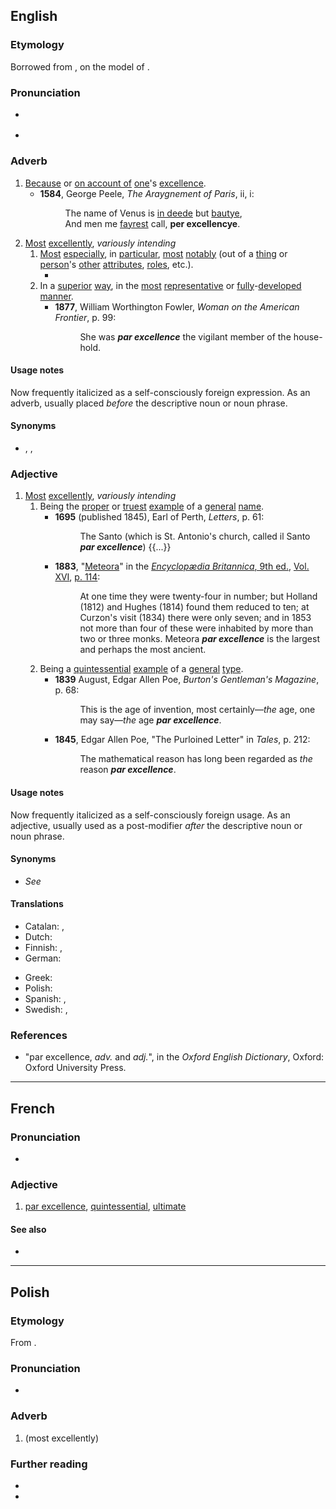 ==English==

===Etymology===
Borrowed from {{bor|en|fr|par excellence||[[excellently]], in an [[especially]] [[representative]] [[way]]; [[above all]]}}, on the model of {{der|en|la|per excellentiam}}.

===Pronunciation===
* {{a|UK}} {{IPA|en|/ˌpɑːɹ ˌɛksəˈlɑːns/|/ˌpɑːɹ ˈɛksəlɑːns/|/ˌpɑːɹ ˌɛksəˈlɒ̃s/|/ˌpɑːɹ ˈɛksəlɒ̃s/}}
* {{a|US}} {{IPA|en|/ˌpɑɹ ˌɛksəˈlɑns/}}

===Adverb===
{{en-adv|-|head=par excellence}}

# [[because of|Because]] or [[on account of]] [[one]]'s [[excellence]].
#* '''1584''', George Peele, ''The Araygnement of Paris'', ii, i:
#*: The name of Venus is [[indeed|in deede]] but [[beauty|bautye]],<br/>And men me [[fairest|fayrest]] call, '''per excellencye'''.
# [[most|Most]] [[excellently]], ''variously intending''
## [[most|Most]] [[especially]], in [[particular]], [[most]] [[notably]] (out of a [[thing]] or [[person]]'s [[other]] [[attribute]]s, [[role]]s, etc.).
##* {{quote-book |en|passage=He was '''par excellence''' a theologian. |title=The Institutes of the Christian Religion |year=2009 |author=John Calvin}}
## In a [[superior]] [[way]], in the [[most]] [[representative]] or [[fully]]-[[developed]] [[manner]].
##* '''1877''', William Worthington Fowler, ''Woman on the American Frontier'', p. 99:
##*: She was '''''par excellence''''' the vigilant member of the house-hold.

====Usage notes====
Now frequently italicized as a self-consciously foreign expression. As an adverb, usually placed ''before'' the descriptive noun or noun phrase.

====Synonyms====
* {{sense|most excellently}} {{l|en|pre-eminently}}, {{l|en|supremely}}, {{l|en|above all}}

===Adjective===
{{en-adj|-|head=par excellence}}

# [[most|Most]] [[excellently]], ''variously intending''
## Being the [[proper]] or [[truest]] [[example]] of a [[general]] [[name]].
##* '''1695''' (published 1845), Earl of Perth, ''Letters'', p. 61:
##*: The Santo (which is St. Antonio's church, called il Santo '''''par excellence''''') {{...}}
##* '''1883''', "[[:s:Encyclopædia Britannica, Ninth Edition/Meteora|Meteora]]" in the [[:s:Encyclopædia Britannica, Ninth Edition|''Encyclopædia Britannica'', 9th ed.]], [[:s:Encyclopædia Britannica, Ninth Edition/Volume XVI|Vol. XVI]], [[:s:Encyclopædia Britannica, Ninth Edition/Meteora|p. 114]]:
##*: At one time they were twenty-four in number; but Holland (1812) and Hughes (1814) found them reduced to ten; at Curzon's visit (1834) there were only seven; and in 1853 not more than four of these were inhabited by more than two or three monks. Meteora '''''par excellence''''' is the largest and perhaps the most ancient.
## Being a [[quintessential]] [[example]] of a [[general]] [[type]].
##* '''1839''' August, Edgar Allen Poe, ''Burton's Gentleman's Magazine'', p. 68:
##*: This is the age of invention, most certainly—''the'' age, one may say—''the'' age '''''par excellence'''''.
##* '''1845''', Edgar Allen Poe, "The Purloined Letter" in ''Tales'', p. 212:
##*: The mathematical reason has long been regarded as ''the'' reason '''''par excellence'''''.

====Usage notes====
Now frequently italicized as a self-consciously foreign usage. As an adjective, usually used as a post-modifier ''after'' the descriptive noun or noun phrase.

====Synonyms====
* {{sense|truest example of a general name}} ''See'' '''{{l|en|proper}}'''

====Translations====
{{trans-top|being a quintessential example of a general type}}
* Catalan: {{t+|ca|per antonomàsia}}, {{t|ca|per excel·lència}}
* Dutch: {{t+|nl|bij uitstek}}
* Finnish: {{t+|fi|loistava}}, {{t|fi|par excellence}}
* German: {{t+|de|par excellence}}
{{trans-mid}}
* Greek: {{t|el|κατ' εξοχήν}}
* Polish: {{t+|pl|par excellence}}
* Spanish: {{t+|es|por antonomasia}}, {{t|es|por excelencia}}
* Swedish: {{t|sv|framför alla andra}}, {{t+|sv|par excellence}}
{{trans-bottom}}

===References===
* "par excellence, ''adv.'' and ''adj.''", in the ''Oxford English Dictionary'', Oxford: Oxford University Press.

----

==French==

===Pronunciation===
* {{fr-IPA|par‿excellence}}

===Adjective===
{{fr-adj|inv=1}}

# [[#English|par excellence]], [[quintessential]], [[ultimate]]

====See also====
* {{l|fr|dans toute sa splendeur}}

----

==Polish==
{{wp|lang=pl}}

===Etymology===
From {{bor|pl|fr|par excellence}}.

===Pronunciation===
* {{pl-IPA|[parekseˈlãs]}}

===Adverb===
{{pl-adv|-|head=par excellence}}

# {{l|en|par excellence}} (most excellently)

===Further reading===
* {{R:pl:WSJP}}
* {{R:PWN}}
